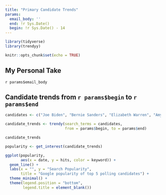 ```yaml
---
title: "Primary Candidate Trends"
params:
  email_body: ''
  end: !r Sys.Date()
  begin: !r Sys.Date() - 14
---
```


```r
library(tidyverse)
library(trendyy)
```


```r
knitr::opts_chunk$set(echo = TRUE)
```

## My Personal Take


`r params$email_body`

## Candidate trends from `r params$begin` to `r params$end`

```r
candidates <- c("Joe Biden", "Bernie Sanders", "Elizabeth Warren", "Amy Klobuchar", "Pete Buttigieg")

candidate_trends <- trendy(search_terms = candidates,
                           from = params$begin, to = params$end)

candidate_trends
```


```r
popularity <- get_interest(candidate_trends)

ggplot(popularity,
       aes(x = date, y = hits, color = keyword)) + 
  geom_line() +
  labs(x = "", y = "Search Popularity", 
       title = "Google popularity of top 5 polling candidates") + 
  theme_minimal() +
  theme(legend.position = "bottom", 
        legend.title = element_blank())
```



